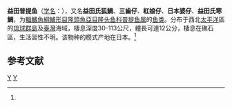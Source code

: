 {{Speciesbox 
| taxon = Bodianus masudai
| status = LC
| status_system = IUCN3.1
| authority = (Arga et Yoshino, 1975)<ref name='id7695'>{{cite web| url =http://www.bioinfo.cn/db05/BjdwSpecies.php?action=view&id=7695| title =益田普提鱼| work =《中国动物物种编目数据库》| publisher =中国科学院微生物研究所| author =中国科学院动物研究所| accessdate =2009-04-16| deadurl =yes| archiveurl =https://web.archive.org/web/20160305024247/http://www.bioinfo.cn/db05/BjdwSpecies.php?action=view&id=7695| archivedate =2016年3月5日| df =}}</ref>
| synonyms = 
}}
'''益田普提鱼'''（[[学名|学名]]：{{lang|la|'''''Bodianus masudai'''''}}），又名'''益田氏狐鯛'''、'''三齒仔'''、'''紅娘仔'''、'''日本婆仔'''、'''益田氏寒鯛'''，为[[輻鰭魚綱|輻鰭魚綱]][[鱸形目|鱸形目]][[隆頭魚亞目|隆頭魚亞目]][[隆头鱼科|隆头鱼科]][[普提鱼属|普提鱼属]]的[[鱼类|鱼类]]。分布于西北[[太平洋|太平洋]]區的[[琉球群島|琉球群島]]及[[臺灣|臺灣]]海域，棲息深度30-113公尺，體長可達12公分，棲息在礁石區，生活習性不明。该物种的模式产地在日本。<ref name='id7695'/>

== 参考文献 ==
{{reflist}}
{{Wikispecies|Bodianus masudai}}
{{Taxonbar|from=Q1043601}}

[[Category:IUCN红色名录无危物种|Y]]
[[Category:普提鱼属|Y]]


{{鱸形目小作品}}